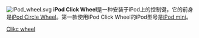 {{lowercase}}
{{expand|time=2010-06-23T08:59:52+00:00}}
[[File:IPod_wheel.svg|thumb]]
'''iPod Click Wheel'''是一种安装于iPod上的控制键，它的前身是[[iPod_Circle_Wheel|iPod Circle Wheel]]。第一款使用iPod Click Wheel的iPod型号是[[iPod_mini|iPod mini]]。

{{IPod}}
{{Apple hardware since 1998}}
{{computer-stub}}

[[Category:IPod|Clikc wheel]]